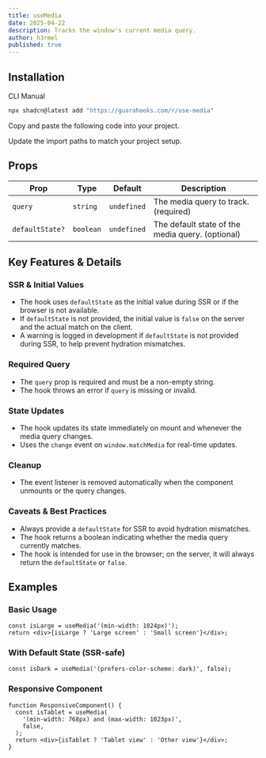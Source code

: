 ```yaml
---
title: useMedia
date: 2025-04-22
description: Tracks the window's current media query.
author: h3rmel
published: true
---
```


<HookPreview name="use-media-demo" />

## Installation

<Tabs defaultValue="cli">

<TabsList>
  <TabsTrigger value="cli">CLI</TabsTrigger>
  <TabsTrigger value="manual">Manual</TabsTrigger>
</TabsList>
<TabsContent value="cli">

```bash
npx shadcn@latest add "https://guarahooks.com/r/use-media"
```

</TabsContent>
<TabsContent value="manual">

<Steps>

<Step>Copy and paste the following code into your project.</Step>

<HookSource name="use-media" />

<Step>Update the import paths to match your project setup.</Step>

</Steps>

</TabsContent>

</Tabs>

## Props

| Prop            | Type      | Default     | Description                                      |
| --------------- | --------- | ----------- | ------------------------------------------------ |
| `query`         | `string`  | `undefined` | The media query to track. (required)             |
| `defaultState?` | `boolean` | `undefined` | The default state of the media query. (optional) |

## Key Features & Details

### SSR & Initial Values

- The hook uses `defaultState` as the initial value during SSR or if the browser is not available.
- If `defaultState` is not provided, the initial value is `false` on the server and the actual match on the client.
- A warning is logged in development if `defaultState` is not provided during SSR, to help prevent hydration mismatches.

### Required Query

- The `query` prop is required and must be a non-empty string.
- The hook throws an error if `query` is missing or invalid.

### State Updates

- The hook updates its state immediately on mount and whenever the media query changes.
- Uses the `change` event on `window.matchMedia` for real-time updates.

### Cleanup

- The event listener is removed automatically when the component unmounts or the query changes.

### Caveats & Best Practices

- Always provide a `defaultState` for SSR to avoid hydration mismatches.
- The hook returns a boolean indicating whether the media query currently matches.
- The hook is intended for use in the browser; on the server, it will always return the `defaultState` or `false`.

## Examples

### Basic Usage

```tsx
const isLarge = useMedia('(min-width: 1024px)');
return <div>{isLarge ? 'Large screen' : 'Small screen'}</div>;
```

### With Default State (SSR-safe)

```tsx
const isDark = useMedia('(prefers-color-scheme: dark)', false);
```

### Responsive Component

```tsx
function ResponsiveComponent() {
  const isTablet = useMedia(
    '(min-width: 768px) and (max-width: 1023px)',
    false,
  );
  return <div>{isTablet ? 'Tablet view' : 'Other view'}</div>;
}
```
